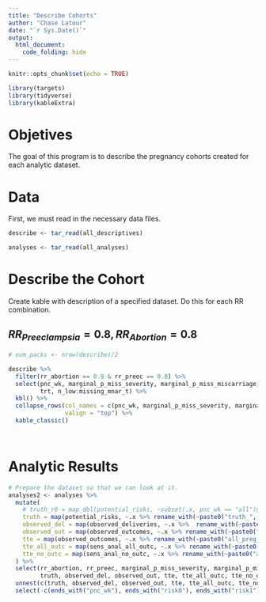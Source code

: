 ```yaml
---
title: "Describe Cohorts"
author: "Chase Latour"
date: "`r Sys.Date()`"
output: 
  html_document:
    code_folding: hide
---
```


```r
knitr::opts_chunk$set(echo = TRUE)

library(targets)
library(tidyverse)
library(kableExtra)
```

# Objetives

The goal of this program is to describe the pregnancy cohorts created for each analytic dataset.

# Data

First, we must read in the necessary data files. 

```r

describe <- tar_read(all_descriptives)

analyses <- tar_read(all_analyses)

```

# Describe the Cohort

Create kable with description of a specified dataset. Do this for each RR combination.

## $RR_{Preeclampsia} = 0.8, RR_{Abortion} = 0.8$

```r

# num_packs <- nrow(describe)/2

describe %>% 
  filter(rr_abortion == 0.8 & rr_preec == 0.8) %>% 
  select(pnc_wk, marginal_p_miss_severity, marginal_p_miss_miscarriage,
         trt, n_low:missing_mnar_t) %>% 
  kbl() %>%
  collapse_rows(col_names = c(pnc_wk, marginal_p_miss_severity, marginal_p_miss_miscarriage),
                valign = "top") %>% 
  kable_classic()
      



```

# Analytic Results

```r

# Prepare the dataset so that we can look at it.
analyses2 <- analyses %>% 
  mutate(
    # truth_r0 = map_dbl(potential_risks, ~subset(.x, pnc_wk == "all")$risk0)
    truth = map(potential_risks, ~.x %>% rename_with(~paste0("truth_", .))),
    observed_del = map(observed_deliveries, ~.x %>%  rename_with(~paste0("obs_del_", .))),
    observed_out = map(observed_outcomes, ~.x %>% rename_with(~paste0("obs_out_", .))),
    tte = map(observed_outcomes, ~.x %>% rename_with(~paste0("all_preg_", .))),
    tte_all_outc = map(sens_anal_all_outc, ~.x %>% rename_with(~paste0("all_preg_all_outc_", .))),
    tte_no_outc = map(sens_anal_no_outc, ~.x %>% rename_with(~paste0("all_preg_no_outc_", .)))
  ) %>% 
  select(rr_abortion, rr_preec, marginal_p_miss_severity, marginal_p_miss_miscarriage,
         truth, observed_del, observed_out, tte, tte_all_outc, tte_no_outc) %>% 
  unnest(c(truth, observed_del, observed_out, tte, tte_all_outc, tte_no_outc)) %>% 
  select(-c(ends_with("pnc_wk"), ends_with("risk0"), ends_with("risk1")))



```
